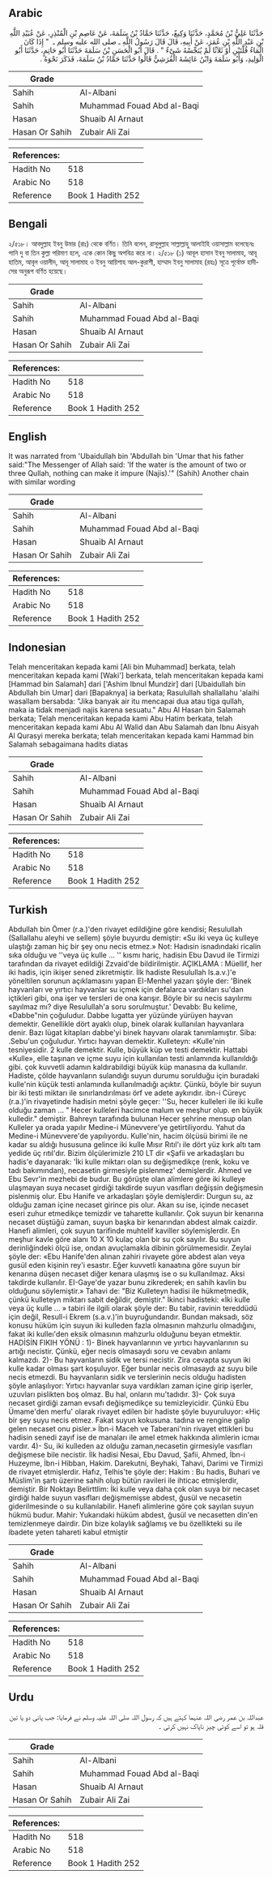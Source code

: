 ## Arabic


<div dir="rtl" lang="ar" style={{fontSize:'larger',backgroundColor:'#f8f9fa',padding:20}}>
حَدَّثَنَا عَلِيُّ بْنُ مُحَمَّدٍ، حَدَّثَنَا وَكِيعٌ، حَدَّثَنَا حَمَّادُ بْنُ سَلَمَةَ، عَنْ عَاصِمِ بْنِ الْمُنْذِرِ، عَنْ عُبَيْدِ اللَّهِ بْنِ عَبْدِ اللَّهِ بْنِ عُمَرَ، عَنْ أَبِيهِ، قَالَ قَالَ رَسُولُ اللَّهِ ـ صلى الله عليه وسلم ـ ‏ "‏ إِذَا كَانَ الْمَاءُ قُلَّتَيْنِ أَوْ ثَلاَثًا لَمْ يُنَجِّسْهُ شَىْءٌ ‏"‏ ‏.‏ قَالَ أَبُو الْحَسَنِ بْنُ سَلَمَةَ حَدَّثَنَا أَبُو حَاتِمٍ، حَدَّثَنَا أَبُو الْوَلِيدِ، وَأَبُو سَلَمَةَ وَابْنُ عَائِشَةَ الْقُرَشِيُّ قَالُوا حَدَّثَنَا حَمَّادُ بْنُ سَلَمَةَ، فَذَكَرَ نَحْوَهُ ‏.‏
</div>
<div style={{backgroundColor:'#f8f9fa',padding:20, marginBottom: 10}}><table> <thead> <tr> <th>Grade</th> <th></th> </tr> </thead> <tbody> <tr><td>Sahih</td><td>Al-Albani</td></tr><tr><td>Sahih</td><td>Muhammad Fouad Abd al-Baqi</td></tr><tr><td>Hasan</td><td>Shuaib Al Arnaut</td></tr><tr><td>Hasan Or Sahih</td><td>Zubair Ali Zai</td></tr></tbody></table><table> <thead> <tr> <th>References:</th> <th></th> </tr> </thead> <tbody><tr><td>Hadith No</td><td>518</td></tr><tr><td>Arabic No</td><td>518</td></tr><tr><td>Reference</td><td>Book 1 Hadith 252</td></tr></tbody></table></div>

## Bengali


<div dir="ltr" lang="bn" style={{fontSize:'larger',backgroundColor:'#f8f9fa',padding:20}}>
২/৫১৮। আবদুল্লাহ ইবনু উমার (রাঃ) থেকে বর্ণিত। তিনি বলেন, রাসূলুল্লাহ সাল্লাল্লাহু আলাইহি ওয়াসাল্লাম বলেছেনঃ পানি দু বা তিন কুল্লা পরিমাণ হলে, একে কোন কিছু অপবিত্র করে না। ২/৫১৮ (১) আবূল হাসান ইবনু সালামাহ, আবূ হাতিম, আবূল ওয়ালীদ, আবূ সালামাহ ও ইবনু আয়িশাহ আল-কুরাশী, হাম্মাদ ইবনু সালামাহ (রহঃ) সূত্রে পূর্বোক্ত হাদীসের অনুরূপ বর্ণিত হয়েছে।
</div>
<div style={{backgroundColor:'#f8f9fa',padding:20, marginBottom: 10}}><table> <thead> <tr> <th>Grade</th> <th></th> </tr> </thead> <tbody> <tr><td>Sahih</td><td>Al-Albani</td></tr><tr><td>Sahih</td><td>Muhammad Fouad Abd al-Baqi</td></tr><tr><td>Hasan</td><td>Shuaib Al Arnaut</td></tr><tr><td>Hasan Or Sahih</td><td>Zubair Ali Zai</td></tr></tbody></table><table> <thead> <tr> <th>References:</th> <th></th> </tr> </thead> <tbody><tr><td>Hadith No</td><td>518</td></tr><tr><td>Arabic No</td><td>518</td></tr><tr><td>Reference</td><td>Book 1 Hadith 252</td></tr></tbody></table></div>

## English


<div dir="ltr" lang="en" style={{fontSize:'larger',backgroundColor:'#f8f9fa',padding:20}}>
It was narrated from 'Ubaidullah bin 'Abdullah bin 'Umar that his father said:"The Messenger of Allah said: 'If the water is the amount of two or three Qullah, nothing can make it impure (Najis).'" (Sahih) Another chain with similar wording
</div>
<div style={{backgroundColor:'#f8f9fa',padding:20, marginBottom: 10}}><table> <thead> <tr> <th>Grade</th> <th></th> </tr> </thead> <tbody> <tr><td>Sahih</td><td>Al-Albani</td></tr><tr><td>Sahih</td><td>Muhammad Fouad Abd al-Baqi</td></tr><tr><td>Hasan</td><td>Shuaib Al Arnaut</td></tr><tr><td>Hasan Or Sahih</td><td>Zubair Ali Zai</td></tr></tbody></table><table> <thead> <tr> <th>References:</th> <th></th> </tr> </thead> <tbody><tr><td>Hadith No</td><td>518</td></tr><tr><td>Arabic No</td><td>518</td></tr><tr><td>Reference</td><td>Book 1 Hadith 252</td></tr></tbody></table></div>

## Indonesian


<div dir="ltr" lang="id" style={{fontSize:'larger',backgroundColor:'#f8f9fa',padding:20}}>
Telah menceritakan kepada kami [Ali bin Muhammad] berkata, telah menceritakan kepada kami [Waki'] berkata, telah menceritakan kepada kami [Hammad bin Salamah] dari ['Ashim Ibnul Mundzir] dari [Ubaidullah bin Abdullah bin Umar] dari [Bapaknya] ia berkata; Rasulullah shallallahu 'alaihi wasallam bersabda: "Jika banyak air itu mencapai dua atau tiga qullah, maka ia tidak menjadi najis karena sesuatu." Abu Al Hasan bin Salamah berkata; Telah menceritakan kepada kami Abu Hatim berkata, telah menceritakan kepada kami Abu Al Walid dan Abu Salamah dan Ibnu Aisyah Al Qurasyi mereka berkata; telah menceritakan kepada kami Hammad bin Salamah sebagaimana hadits diatas
</div>
<div style={{backgroundColor:'#f8f9fa',padding:20, marginBottom: 10}}><table> <thead> <tr> <th>Grade</th> <th></th> </tr> </thead> <tbody> <tr><td>Sahih</td><td>Al-Albani</td></tr><tr><td>Sahih</td><td>Muhammad Fouad Abd al-Baqi</td></tr><tr><td>Hasan</td><td>Shuaib Al Arnaut</td></tr><tr><td>Hasan Or Sahih</td><td>Zubair Ali Zai</td></tr></tbody></table><table> <thead> <tr> <th>References:</th> <th></th> </tr> </thead> <tbody><tr><td>Hadith No</td><td>518</td></tr><tr><td>Arabic No</td><td>518</td></tr><tr><td>Reference</td><td>Book 1 Hadith 252</td></tr></tbody></table></div>

## Turkish


<div dir="ltr" lang="tr" style={{fontSize:'larger',backgroundColor:'#f8f9fa',padding:20}}>
Abdullah bin Ömer (r.a.)'den rivayet edildiğine göre kendisi; Resulullah (Sallallahu aleyhi ve sellem) şöyle buyurdu demiştir: «Su iki veya üç kulleye ulaştığı zaman hiç bir şey onu necis etmez.» Not: Hadısin isnadındaki ricalin sıka olduğu ve ''veya üç kulle ... '' kısmı hariç, hadisin Ebu Davud ile Tirmizi tarafından da rivayet edildiği Zzvaid'de bildirilmiştir. AÇIKLAMA : Müellif, her iki hadis, için ikişer sened zikretmiştir. İlk hadiste Resulullah ls.a.v.)'e yöneltilen sorunun açıklamasını yapan EI-Menhel yazarı şöyle der: 'Binek hayvanları ve yırtıcı hayvanlar su içmek için defalarca vardıkları su'dan içtikleri gibi, ona işer ve tersleri de ona karışır. Böyle bir su necis sayılırmı sayılmaz mı? diye Resulullah'a soru sorulmuştur.' Devabb: Bu kelime, «Dabbe"nin çoğuludur. Dabbe lugatta yer yüzünde yürüyen hayvan demektir. Genellikle dört ayaklı olup, binek olarak kullanılan hayvanlara denir. Bazı lügat kitapları dabbe'yi binek hayvanı olarak tanımlamıştır. Siba: .Sebu'un çoğuludur. Yırtıcı hayvan demektir. Kulleteyn: «Kulle'nin tesniyesidir. 2 kulle demektir. Kulle, büyük küp ve testi demektir. Hattabi «Kulle», elle taşınan ve içme suyu için kullanılan testi anlamında kullanıldığı gibi. çok kuvvetli adamın kaldırabildigi büyük küp manasına da kullanılır. Hadiste, çölde hayvanların sulandığı suyun durumu sorulduğu için buradaki kulle'nin küçük testi anlamında kullanılmadığı açıktır. Çünkü, böyle bir suyun bir iki testi miktarı ile sınırlandırılması örf ve adete aykırıdır. ibn-i Cüreyc (r.a.)'in rivayetinde hadisin metni şöyle geçer: ''Su, hecer kulleleri ile iki kulle olduğu zaman ... " Hecer kulleleri hacimce malum ve meşhur olup. en büyük kulledir." demiştir. Bahreyn tarafında bulunan Hecer şehrine mensup olan Kulleler ya orada yapılır Medine-i Münevvere'ye getirtiliyordu. Yahut da Medine-i Münevvere'de yapılıyordu. Kulle'nin, hacim ölçüsü birimi ile ne kadar su aldığı hususuna gelince iki kulle Mısır Rıtıl'ı ile dört yüz kırk altı tam yedide üç rıtıl'dır. Bizim ölçülerimizle 210 LT dir «Şafii ve arkadaşları bu hadis'e dayanarak: 'İki kulle miktarı olan su değişmedikçe (renk, koku ve tadı bakımından), necasetin girmesiyle pislenmez' demişlerdir. Ahmed ve Ebu Sevr'in mezhebi de budur. Bu görüşte olan alimlere göre iki kulleye ulaşmayan suya necaset girdiği takdirde suyun vasıfları değişsin değişmesin pislenmiş olur. Ebu Hanife ve arkadaşları şöyle demişlerdir: Durgun su, az olduğu zaman içine necaset girince pis olur. Akan su ise, içinde necaset eseri zuhur etmedikçe temizdir ve taharette kullanılır. Çok suyun bir kenarına necaset düştüğü zaman, suyun başka bir kenarından abdest almak caizdir. Hanefi alimleri, çok suyun tarifinde muhtelif kaviller söylemişlerdir. En meşhur kavle göre alanı 10 X 10 kulaç olan bir su çok sayılır. Bu suyun derinliğindeki ölçü ise, ondan avuçlamakla dibinin görülmemesidir. Zeylai şöyle der: «Ebu Hanife'den alınan zahiri rivayete göre abdest alan veya gusül eden kişinin rey'i esastır. Eğer kuvvetli kanaatına göre suyun bir kenarına düşen necaset diğer kenara ulaşmış ise o su kullanılmaz. Aksi takdirde kullanılır. EI-Gaye'de yazar bunu zikrederek; en sahih kavlin bu olduğunu söylemiştir.» Tahavi de: "Biz Kulleteyn hadisi ile hükmetmedik, çünkü kulleteyn miktarı sabit değildir, demiştir." İkinci hadisteki: «İki kulle veya üç kulle ... » tabiri ile ilgili olarak şöyle der: Bu tabir, ravinin tereddüdü için değil, Resull-i Ekrem (s.a.v.)'in buyruğundandır. Bundan maksadı, söz konusu hüküm için suyun iki kulleden fazla olmasının mahzurlu olmadığını, fakat iki kulleı'den eksik olmasının mahzurlu olduğunu beyan etmektir. HADİSİN FIKIH YÖNÜ : 1)- Binek hayvanlarının ve yırtıcı hayvanlarının su artığı necistir. Çünkü, eğer necis olmasaydı soru ve cevabın anlamı kalmazdı. 2)- Bu hayvanların sidik ve tersi necistir. Zira cevapta suyun iki kulle kadar olması şart koşuluyor. Eğer bunlar necis olmasaydı az suyu bile necis etmezdi. Bu hayvanların sidik ve terslerinin necis olduğu hadisten şöyle anlaşılıyor: Yırtıcı hayvanlar suya vardıkları zaman içine girip işerler, uzuvları pislikten boş olmaz. Bu hal, onların mu'tadıdır. 3)- Çok suya necaset girdiği zaman evsafı değişmedikçe su temizleyicidir. Çünkü Ebu Ümame'den merfu' olarak rivayet edilen bir hadiste şöyle buyuruluyor: «Hiç bir şey suyu necis etmez. Fakat suyun kokusuna. tadına ve rengine galip gelen necaset onu pisler.» İbn-i Maceh ve Taberani'nin rivayet ettikleri bu hadisin senedi zayıf ise de manaları ile amel etmek hakkında alimlerin icmaı vardır. 4)- Su, iki kulleden az olduğu zaman,necasetin girmesiyle vasıfları değişmese bile necistir. İlk hadisi Nesai, Ebu Davud, Şafii, Ahmed, İbn-i Huzeyme, İbn-i Hibban, Hakim. Darekutni, Beyhaki, Tahavi, Darimi ve Tirmizi de rivayet etmişlerdir. Hafız, Telhis'te şöyle der: Hakim : Bu hadis, Buhari ve Müslim'in şartı üzerine sahih olup bütün ravileri ile ihticac etmişlerdir, demiştir. Bir Noktayı Belirttlim: İki kulle veya daha çok olan suya bir necaset girdiği halde suyun vasıfları değişmemişse abdest, ğusül ve necasetin giderilmesinde o su kullanılabilir. Hanefi alimlerine göre çok sayılan suyun hükmü budur. Mahir: Yukarıdaki hüküm abdest, ğusül ve necasetten din'en temizlenmeye dairdir. Din bize kolaylık sağlamış ve bu özellikteki su ile ibadete yeten tahareti kabul etmiştir
</div>
<div style={{backgroundColor:'#f8f9fa',padding:20, marginBottom: 10}}><table> <thead> <tr> <th>Grade</th> <th></th> </tr> </thead> <tbody> <tr><td>Sahih</td><td>Al-Albani</td></tr><tr><td>Sahih</td><td>Muhammad Fouad Abd al-Baqi</td></tr><tr><td>Hasan</td><td>Shuaib Al Arnaut</td></tr><tr><td>Hasan Or Sahih</td><td>Zubair Ali Zai</td></tr></tbody></table><table> <thead> <tr> <th>References:</th> <th></th> </tr> </thead> <tbody><tr><td>Hadith No</td><td>518</td></tr><tr><td>Arabic No</td><td>518</td></tr><tr><td>Reference</td><td>Book 1 Hadith 252</td></tr></tbody></table></div>

## Urdu


<div dir="rtl" lang="ur" style={{fontSize:'larger',backgroundColor:'#f8f9fa',padding:20}}>
عبداللہ بن عمر رضی اللہ عنہما کہتے ہیں کہ رسول اللہ صلی اللہ علیہ وسلم نے فرمایا: جب پانی دو یا تین قلہ ہو تو اسے کوئی چیز ناپاک نہیں کرتی ۔
</div>
<div style={{backgroundColor:'#f8f9fa',padding:20, marginBottom: 10}}><table> <thead> <tr> <th>Grade</th> <th></th> </tr> </thead> <tbody> <tr><td>Sahih</td><td>Al-Albani</td></tr><tr><td>Sahih</td><td>Muhammad Fouad Abd al-Baqi</td></tr><tr><td>Hasan</td><td>Shuaib Al Arnaut</td></tr><tr><td>Hasan Or Sahih</td><td>Zubair Ali Zai</td></tr></tbody></table><table> <thead> <tr> <th>References:</th> <th></th> </tr> </thead> <tbody><tr><td>Hadith No</td><td>518</td></tr><tr><td>Arabic No</td><td>518</td></tr><tr><td>Reference</td><td>Book 1 Hadith 252</td></tr></tbody></table></div>